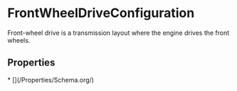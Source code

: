   
# FrontWheelDriveConfiguration

Front-wheel drive is a transmission layout where the engine drives the front wheels.

## Properties

<Grid>
* [](/Properties/Schema.org/)
</Grid>


